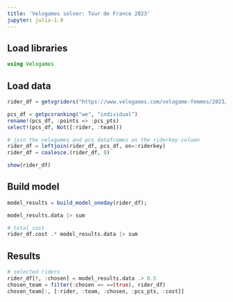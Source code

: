```yaml
---
title: 'Velogames solver: Tour de France 2023'
jupyter: julia-1.9
---
```


## Load libraries

```julia
using Velogames
```

## Load data

```julia
rider_df = getvgriders("https://www.velogames.com/velogame-femmes/2023/riders.php")

pcs_df = getpcsranking("we", "individual")
rename!(pcs_df, :points => :pcs_pts)
select!(pcs_df, Not([:rider, :team]))

# join the velogames and pcs dataframes on the riderkey column
rider_df = leftjoin(rider_df, pcs_df, on=:riderkey)
rider_df = coalesce.(rider_df, 0)
```

```julia
show(rider_df)
```

## Build model

```julia
model_results = build_model_oneday(rider_df);
```

```julia
model_results.data |> sum
```

```julia
# total cost
rider_df.cost .* model_results.data |> sum
```

## Results

```julia
# selected riders
rider_df[!, :chosen] = model_results.data .> 0.5
chosen_team = filter(:chosen => ==(true), rider_df)
chosen_team[:, [:rider, :team, :chosen, :pcs_pts, :cost]]
```


